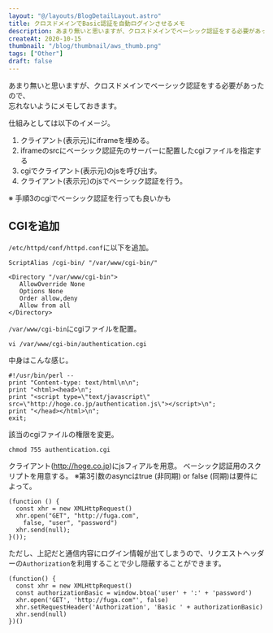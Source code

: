 ```yaml
---
layout: "@/layouts/BlogDetailLayout.astro"
title: クロスドメインでBasic認証を自動ログインさせるメモ
description: あまり無いと思いますが、クロスドメインでベーシック認証をする必要があったので、忘れないようにメモしておきます。
createAt: 2020-10-15
thumbnail: "/blog/thumbnail/aws_thumb.png"
tags: ["Other"]
draft: false
---
```



あまり無いと思いますが、クロスドメインでベーシック認証をする必要があったので、  
忘れないようにメモしておきます。

仕組みとしては以下のイメージ。

1. クライアント(表示元)にiframeを埋める。
2. iframeのsrcにベーシック認証先のサーバーに配置したcgiファイルを指定する
3. cgiでクライアント(表示元)のjsを呼び出す。
4. クライアント(表示元)のjsでベーシック認証を行う。

※ 手順3のcgiでベーシック認証を行っても良いかも

<CommonImg
  src="/blog/20201015/01.png"
  alt="クロスドメインでBasic認証を自動ログイン"
  client:only="react"
/>

## CGIを追加

`/etc/httpd/conf/httpd.conf`に以下を追加。

```
ScriptAlias /cgi-bin/ "/var/www/cgi-bin/"

<Directory "/var/www/cgi-bin">
   AllowOverride None
   Options None
   Order allow,deny
   Allow from all
</Directory>
```

`/var/www/cgi-bin`にcgiファイルを配置。

```
vi /var/www/cgi-bin/authentication.cgi
```

中身はこんな感じ。

```
#!/usr/bin/perl --
print "Content-type: text/html\n\n";
print "<html><head>\n";
print "<script type=\"text/javascript\" src=\"http://hoge.co.jp/authentication.js\"></script>\n";
print "</head></html>\n";
exit;
```

該当のcgiファイルの権限を変更。

```
chmod 755 authentication.cgi
```

クライアント(http://hoge.co.jp)にjsフィアルを用意。
ベーシック認証用のスクリプトを用意する。
※第3引数のasyncはtrue (非同期) or false (同期)は要件によって。

```
(function () {
  const xhr = new XMLHttpRequest()
  xhr.open("GET", "http://fuga.com",
    false, "user", "password")
  xhr.send(null);
}());
```

ただし、上記だと通信内容にログイン情報が出てしまうので、リクエストヘッダーの`Authorization`を利用することで少し隠蔽することができます。

```
(function() {
  const xhr = new XMLHttpRequest()
  const authorizationBasic = window.btoa('user' + ':' + 'password')
  xhr.open('GET', 'http://fuga.com"', false)
  xhr.setRequestHeader('Authorization', 'Basic ' + authorizationBasic)
  xhr.send(null)
})()
```
